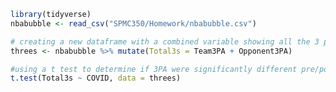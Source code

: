```{r}
library(tidyverse)
nbabubble <- read_csv("SPMC350/Homework/nbabubble.csv")
```

```{r}
# creating a new dataframe with a combined variable showing all the 3 pointers attempted in a game
threes <- nbabubble %>% mutate(Total3s = Team3PA + Opponent3PA)
```

```{r}
#using a t test to determine if 3PA were significantly different pre/post COVID
t.test(Total3s ~ COVID, data = threes)
```



